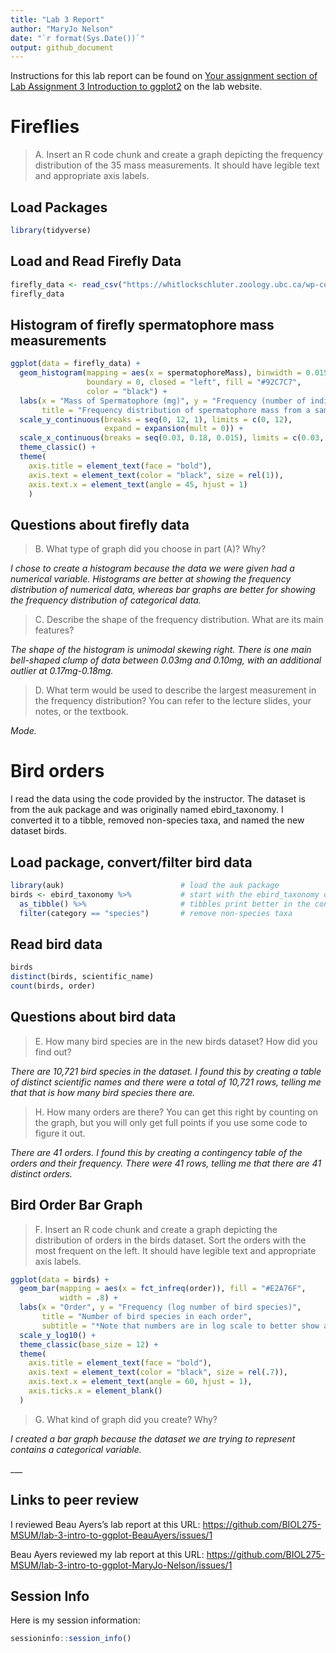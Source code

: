 ```yaml
---
title: "Lab 3 Report"
author: "MaryJo Nelson"
date: "`r format(Sys.Date())`"
output: github_document
---
```


Instructions for this lab report can be found on [Your assignment section of Lab Assignment 3 Introduction to ggplot2](https://biol275-msum.github.io/introduction-to-ggplot2.html#your-assignment) on the lab website.

# Fireflies

> A. Insert an R code chunk and create a graph depicting the frequency distribution of the 35 mass measurements. It should have legible text and appropriate axis labels.

## Load Packages

```r

library(tidyverse)

```

## Load and Read Firefly Data

```r

firefly_data <- read_csv("https://whitlockschluter.zoology.ubc.ca/wp-content/data/chapter02/chap02q19FireflySpermatophoreMass.csv") 
firefly_data

```

## Histogram of firefly spermatophore mass measurements

```r

ggplot(data = firefly_data) +
  geom_histogram(mapping = aes(x = spermatophoreMass), binwidth = 0.015, 
                 boundary = 0, closed = "left", fill = "#92C7C7", 
                 color = "black") +
  labs(x = "Mass of Spermatophore (mg)", y = "Frequency (number of individual fireflies)", 
       title = "Frequency distribution of spermatophore mass from a sample of 35 male fireflies") +
  scale_y_continuous(breaks = seq(0, 12, 1), limits = c(0, 12), 
                     expand = expansion(mult = 0)) +
  scale_x_continuous(breaks = seq(0.03, 0.18, 0.015), limits = c(0.03, 0.18)) +
  theme_classic() +
  theme(
    axis.title = element_text(face = "bold"),
    axis.text = element_text(color = "black", size = rel(1)),
    axis.text.x = element_text(angle = 45, hjust = 1)
    )

```

## Questions about firefly data

> B. What type of graph did you choose in part (A)? Why?

*I chose to create a histogram because the data we were given had a numerical variable. Histograms are better at showing the frequency distribution of numerical data, whereas bar graphs are better for showing the frequency distribution of categorical data.*

> C. Describe the shape of the frequency distribution. What are its main features?

*The shape of the histogram is unimodal skewing right. There is one main bell-shaped clump of data between 0.03mg and 0.10mg, with an additional outlier at 0.17mg-0.18mg.*

> D. What term would be used to describe the largest measurement in the frequency distribution? You can refer to the lecture slides, your notes, or the textbook.

*Mode.*

# Bird orders

I read the data using the code provided by the instructor. The dataset is from the auk package and was originally named ebird_taxonomy. I converted it to a tibble, removed non-species taxa, and named the new dataset birds.

## Load package, convert/filter bird data

```r
library(auk)                          # load the auk package
birds <- ebird_taxonomy %>%           # start with the ebird_taxonomy data
  as_tibble() %>%                     # tibbles print better in the console
  filter(category == "species")       # remove non-species taxa
```

## Read bird data

```r

birds
distinct(birds, scientific_name)
count(birds, order)

```

## Questions about bird data

> E. How many bird species are in the new birds dataset? How did you find out?

*There are 10,721 bird species in the dataset. I found this by creating a table of distinct scientific names and there were a total of 10,721 rows, telling me that that is how many bird species there are.*

> H. How many orders are there? You can get this right by counting on the graph, but you will only get full points if you use some code to figure it out.

*There are 41 orders. I found this by creating a contingency table of the orders and their frequency. There were 41 rows, telling me that there are 41 distinct orders.*

## Bird Order Bar Graph

> F. Insert an R code chunk and create a graph depicting the distribution of orders in the birds dataset. Sort the orders with the most frequent on the left. It should have legible text and appropriate axis labels.

```r

ggplot(data = birds) +
  geom_bar(mapping = aes(x = fct_infreq(order)), fill = "#E2A76F", 
           width = .8) +
  labs(x = "Order", y = "Frequency (log number of bird species)", 
       title = "Number of bird species in each order", 
       subtitle = "*Note that numbers are in log scale to better show all data.") +
  scale_y_log10() +
  theme_classic(base_size = 12) +
  theme(
    axis.title = element_text(face = "bold"),
    axis.text = element_text(color = "black", size = rel(.7)),
    axis.text.x = element_text(angle = 60, hjust = 1),
    axis.ticks.x = element_blank()
  )

```

> G. What kind of graph did you create? Why?

*I created a bar graph because the dataset we are trying to represent contains a categorical variable.*

\_\_\_

## Links to peer review

I reviewed Beau Ayers's lab report at this URL: <https://github.com/BIOL275-MSUM/lab-3-intro-to-ggplot-BeauAyers/issues/1>

Beau Ayers reviewed my lab report at this URL: <https://github.com/BIOL275-MSUM/lab-3-intro-to-ggplot-MaryJo-Nelson/issues/1>

## Session Info

Here is my session information:

```r
sessioninfo::session_info()
```
